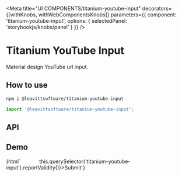 

<Meta
  title="UI COMPONENTS/titanium-youtube-input"
  decorators={[withKnobs, withWebComponentsKnobs]}
  parameters={{ component: 'titanium-youtube-input', options: { selectedPanel: 'storybookjs/knobs/panel' } }}
/>

# Titanium YouTube Input

Material design YouTube url input.

## How to use

```bash
npm i @leavittsoftware/titanium-youtube-input
```

```js
import '@leavittsoftware/titanium-youtube-input';
```

## API

<Props of="titanium-youtube-input" />

## Demo

<Preview withToolbar>
  <Story name="Docs">{html`<titanium-youtube-input style="margin:24px; max-width: 400px;" youtube-video-key="044AF783nok"></titanium-youtube-input
    ><mwc-button @click=${() => this.querySelector('titanium-youtube-input').reportValidity()}>Submit</mwc-button>`}</Story>
</Preview>
